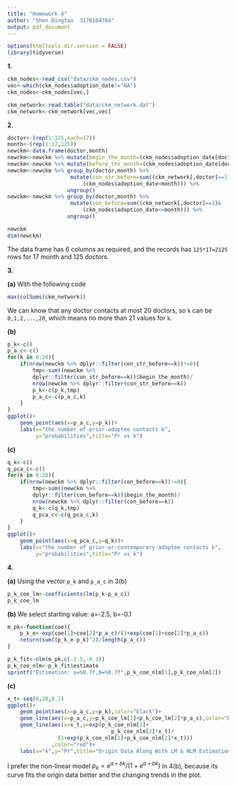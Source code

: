```yaml
---
title: "Homework 4"
author: "Shen Dingtao  3170104764"
output: pdf_document
---
```

```r
options(htmltools.dir.version = FALSE)
library(tidyverse)
```

**1. ** 
```r
ckm_nodes<-read_csv("data/ckm_nodes.csv")
vec<-which(ckm_nodes$adoption_date!="NA")
ckm_nodes<-ckm_nodes[vec,]
```
```r
ckm_network<-read.table("data/ckm_network.dat")
ckm_network<-ckm_network[vec,vec]
```


**2. **
```r
doctor<-(rep(1:125,each=17))
month<-(rep(1:17,125))
newckm<-data.frame(doctor,month)
newckm<-newckm %>% mutate(begin_the_month=(ckm_nodes$adoption_date[doctor]==month))
newckm<-newckm %>% mutate(before_the_month=(ckm_nodes$adoption_date[doctor]<month))
newckm<-newckm %>% group_by(doctor,month) %>%
                    mutate(con_str_before=sum((ckm_network[,doctor]==1)&
                        (ckm_nodes$adoption_date<month))) %>%
                   ungroup()
newckm<-newckm %>% group_by(doctor,month) %>%
                    mutate(con_before=sum((ckm_network[,doctor]==1)&
                        (ckm_nodes$adoption_date<=month))) %>%
                   ungroup()
```
```r
newckm
dim(newckm)
```
The data frame has 6 columns as required, and the records has `125*17=2125` rows for 17 month and 125 doctors.

**3.**

**(a)**
With the following code
```r
max(colSums(ckm_network))
```
We can know that any doctor contacts at most 20 doctors, so `k` can be `0,1,2,...,20`, which means no more than 21 values for `k`.

**(b)**
```r
p_k<-c()
p_a_c<-c()
for(k in 0:20){
    if(nrow(newckm %>% dplyr::filter(con_str_before==k))!=0){
        tmp<-sum((newckm %>%
        dplyr::filter(con_str_before==k))$begin_the_month)/
        nrow(newckm %>% dplyr::filter(con_str_before==k))
        p_k<-c(p_k,tmp)
        p_a_c<-c(p_a_c,k)
    }
}
ggplot()+
    geom_point(aes(x=p_a_c,y=p_k))+
    labs(x="the number of prior-adoptee contacts k",
         y="probabilities",title="Pr vs k")
```
 **(c)**
```r
q_k<-c()
q_pca_c<-c()
for(k in 0:20){
    if(nrow(newckm %>% dplyr::filter(con_before==k))!=0){
        tmp<-sum((newckm %>%
        dplyr::filter(con_before==k))$begin_the_month)/
        nrow(newckm %>% dplyr::filter(con_before==k))
        q_k<-c(q_k,tmp)
        q_pca_c<-c(q_pca_c,k)
    }
}
ggplot()+
    geom_point(aes(x=q_pca_c,y=q_k))+
    labs(x="the number of prior-or-contemporary-adoptee contacts k",
         y="probabilities",title="Pr vs k")
```

**4. **

**(a)**
Using the vector `p_k` and `p_a_c` in 3(b)
```r
p_k_coe_lm<-coefficients(lm(p_k~p_a_c))
p_k_coe_lm
```
**(b)**
We select starting value: a=-2.5, b=-0.1
```r
m_pk<-function(coe){
    p_k_e<-exp(coe[1]+coe[2]*p_a_c)/(1+exp(coe[1]+coe[2]*p_a_c))
    return(sum((p_k_e-p_k)^2)/length(p_a_c))
}

p_k_fit<-nlm(m_pk,c(-2.5,-0.1))
p_k_coe_nlm<-p_k_fit$estimate
sprintf("Estimation: a=%8.7f,b=%8.7f",p_k_coe_nlm[1],p_k_coe_nlm[2])
```
**(c)**
```r
x_t<-seq(0,20,0.1)
ggplot()+
    geom_point(aes(x=p_a_c,y=p_k),color="black")+
    geom_line(aes(x=p_a_c,y=p_k_coe_lm[1]+p_k_coe_lm[2]*p_a_c),color="blue")+
    geom_line(aes(x=x_t,y=exp(p_k_coe_nlm[1]+
                                 p_k_coe_nlm[2]*x_t)/
                (1+exp(p_k_coe_nlm[1]+p_k_coe_nlm[2]*x_t)))
              ,color="red")+
    labs(x="k",y="Pr",title="Origin Data Along With LM & NLM Estimation")
```
I prefer the non-linear model $p_k = e^{a+bk}/(1+e^{a+bk})$ in 4(b), because its curve fits the origin data better and the changing trends in the plot.
